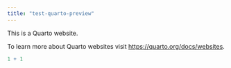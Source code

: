 ```yaml
---
title: "test-quarto-preview"
---
```


This is a Quarto website.

To learn more about Quarto websites visit <https://quarto.org/docs/websites>.

```r
1 + 1
```

